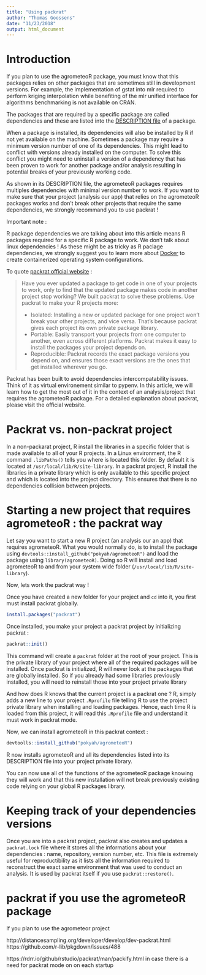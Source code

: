 ```yaml
---
title: "Using packrat"
author: "Thomas Goossens"
date: "11/23/2018"
output: html_document
---
```


# Introduction

If you plan to use the agrometeoR package, you must know that this packages relies on other packages that are sometimes still in development versions. For example, the implementation of gstat into mlr required to perform kriging interpolation while benefiting of the mlr unified interface for algorithms benchmarking is not available on CRAN.

The packages that are required by a specific package are called dependencies and these are listed into the [DESCRIPTION file](http://r-pkgs.had.co.nz/description.html) of a package.

When a package is installed, its dependencies will also be installed by R if not yet available on the machine. Sometimes a package may require a minimum version number of one of its dependencies. This might lead to conflict with versions already installed on the computer. To solve this conflict you might need to uninstall a version of a dependency that has been proven to work for another package and/or analysis resulting in potential breaks of your previously working code. 

As shown in its DESCRIPTION file, the agrometeoR packages requires multiples dependencies with minimal version number to work. If you want to make sure that your project (analysis our app) that relies on the agrometeoR packages works and don't break other projects that require the same dependencies, we strongly recommand you to use packrat ! 

Important note :

R package dependencies we are talking about into this article means R packages required for a specific R package to work. We don't talk about linux dependencies ! As these might be as tricky as R paclage dependencies, we strongly suggest you to learn more about [Docker](https://pokyah.github.io/post/using-r-with-docker/) to create containerized operating system configurations.

To quote [packrat official website](https://rstudio.github.io/) : 

> Have you ever updated a package to get code in one of your projects to work, only to find that the updated package makes code in another project stop working?
We built packrat to solve these problems. Use packrat to make your R projects more:
>
  * Isolated: Installing a new or updated package for one project won’t break your other projects, and vice versa. That’s because packrat gives each project its own private package library.
  * Portable: Easily transport your projects from one computer to another, even across different platforms. Packrat makes it easy to install the packages your project depends on.
  * Reproducible: Packrat records the exact package versions you depend on, and ensures those exact versions are the ones that get installed wherever you go.
  
Packrat has been built to avoid dependencies intercompatability issues. Think of it as virtual environement similar to pypenv. In this article, we will learn how to get the most out of it in the context of an analysis/project that requires the agrometeoR package. For a detailed explanation about packrat, please visit the official website.

# Packrat vs. non-packrat project

In a non-packarat project, R install the libraries in a specific folder that is made available to all of your R projects. In a Linux environment, the R command `.libPaths()` tells you where is located this folder. By default it is located at `/usr/local/lib/R/site-library`.
In a packrat project, R install the libraries in a private library which is only available to this specific project and which is located into the project directory. This ensures that there is no dependencies collision between projects.

# Starting a new project that requires agrometeoR : the packrat way

Let say you want to start a new R project (an analysis our an app) that requires agrometeoR. What you would normally do, is to install the package using `devtools::ìnstall_github("pokyah/agrometeoR")` and load the package using `library(agrometeoR)`. Doing so R will install and load agrometeoR to and from your system wide folder (`/usr/local/lib/R/site-library`). 

Now, lets work the packrat way ! 

Once you have created a new folder for your project and `cd` into it, you first must install packrat globally.

```r
install.packages("packrat")
```

Once installed, you make your project a packrat project by initializing packrat : 

```r
packrat::init()
```

This command will create a `packrat` folder at the root of your project. This is the private library of your project where all of the required packages will be installed. 
Once packrat is initialized, R will never look at the packages that are globally installed. So if you already had some libraries previously installed, you will need to reinstall those into your project private library 

And how does R knows that the current project is a packrat one ? R, simply adds a new line to your project `.Rprofile` file telling R to use the project private library when installing and loading packages. Hence, each time R is loaded from this project, it will read this `.Rprofile` file and understand it must work in packrat mode.

Now, we can install agrometeoR in this packrat context : 

```r
devtoolls::install_github("pokyah/agrometeoR")
```

R now installs agrometeoR and all its dependencies listed into its DESCRIPTION file into your project private library.

You can now use all of the functions of the agrometeoR package knowing they will work and that this new installation will not break previously existing code relying on your global R packages library.

# Keeping track of your dependencies versions

Once you are into a packrat project, packrat also creates and updates a `packrat.lock` file where it stores all the informations about your dependencies : name, repository, version number, etc. This file is extremely useful for reproductibility as it lists all the information required to reconstruct the exact same environment that was used to conduct an analysis. It is used by packrat itself if you use `packrat::restore()`. 

# packrat if you use the agrometeoR package

If you plan to use the agrometeor project 


http://distancesampling.org/developer/develop/dev-packrat.html
https://github.com/r-lib/pkgdown/issues/488

https://rdrr.io/github/rstudio/packrat/man/packify.html in case there is a need for packrat mode on on each startup